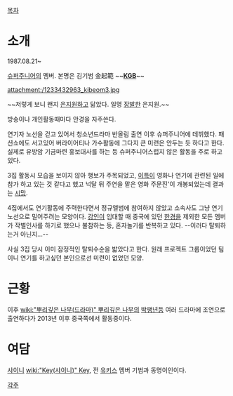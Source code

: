 [[목차]]

= 소개 =
1987.08.21~

[[슈퍼주니어]]의 멤버. 본명은 김기범 金起範 ~~'''[[KGB]]'''~~ 

attachment:/1233432963_kibeom3.jpg

~~저렇게 보니 왠지 [[은지원]]하고 닮았다. 일명 [[장발]]한 은지원.~~

방송이나 개인활동때마다 안경을 자주쓴다.

연기자 노선을 걷고 있어서 청소년드라마 반올림 출연 이후 슈퍼주니어에 데뷔했다. 패션쇼에도 서고있어 버라이어티나 가수활동에 그다지 큰 미련은 안두는 듯 하다고 한다. 실제로 유방암 기금마련 홍보대사를 하는 등 슈퍼주니어스럽지 않은 활동을 주로 하고 있다.

3집 활동시 모습을 보이지 않아 행보가 주목되었고, [[이특]]이 영화나 연기에 관련된 일에 참가 하고 있는 것 같다고 했고 넉달 뒤 주연을 맡은 영화 주문진'이 개봉되었는데 결과는 [[시망]].

4집에서도 연기활동에 주력한다면서 정규앨범에 참여하지 않았고 소속사도 그냥 연기노선으로 밀어주려는 모양이다. [[강인]]이 입대할 때 중국에 있던 [[한경]]을 제외한 모든 멤버가 작별인사를 하기로 했으나 불참하는 등, 혼자놀기를 반복하고 있다. --이러다 탈퇴하는거 아닌지...--

사실 3집 당시 이미 잠정적인 탈퇴수순을 밟았다고 한다. 원래 프로젝트 그룹이었던 팀이니 연기를 하고싶던 본인으로선 미련이 없었던 모양. 

= 근황 =

이후 [[wiki:"뿌리깊은 나무(드라마)" 뿌리깊은 나무]]의 [[박팽년]]등 여러 드라마에 조연으로 출연하다가 2013년 이후 중국쪽에서 활동중이다.

= 여담 =
[[샤이니]] [[wiki:"Key(샤이니)" Key]], 전 [[유키스]] 멤버 기범과 동명이인이다.

[[각주]]
